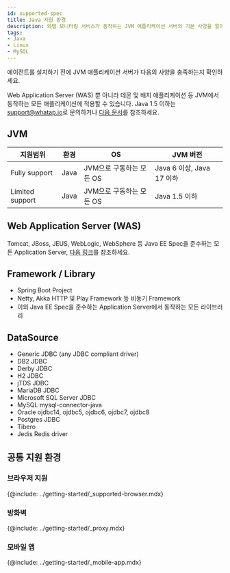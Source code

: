```yaml
---
id: supported-spec
title: Java 지원 환경
description: 와탭 모니터링 서비스가 동작하는 JVM 애플리케이션 서버의 기본 사양을 알아보세요.
tags:
- Java
- Linux
- MySQL
---
```


에이전트를 설치하기 전에 JVM 애플리케이션 서버가 다음의 사양을 충족하는지 확인하세요.

Web Application Server (WAS) 뿐 아니라 데몬 및 배치 애플리케이션 등 JVM에서 동작하는 모든 애플리케이션에 적용할 수 있습니다. Java 1.5 이하는 <support@whatap.io>로 문의하거나 [다음 문서](add-jvm-opt/java-under-ver)를 참조하세요.

## JVM

|지원범위|환경|OS|JVM 버전|
|---|---|---|---|
|Fully support|Java|JVM으로 구동하는 모든 OS|Java 6 이상, Java 17 이하|
|Limited support|Java|JVM으로 구동하는 모든 OS|Java 1.5 이하|

## Web Application Server (WAS)

Tomcat, JBoss, JEUS, WebLogic, WebSphere 등 Java EE Spec을 준수하는 모든 Application Server, [다음 링크](https://www.oracle.com/technetwork/java/javaee/overview/compatibility-jsp-136984.html)를 참조하세요.

## Framework / Library

- Spring Boot Project
- Netty, Akka HTTP 및 Play Framework 등 비동기 Framework
- 이외 Java EE Spec을 준수하는 Application Server에서 동작하는 모든 라이브러리

## DataSource

- Generic JDBC (any JDBC compliant driver)
- DB2 JDBC
- Derby JDBC
- H2 JDBC
- jTDS JDBC
- MariaDB JDBC
- Microsoft SQL Server JDBC
- MySQL mysql-connector-java
- Oracle ojdbc14, ojdbc5, ojdbc6, ojdbc7, ojdbc8
- Postgres JDBC
- Tibero
- Jedis Redis driver

## 공통 지원 환경

### 브라우저 지원

{@include: ../getting-started/_supported-browser.mdx}  

### 방화벽

{@include: ../getting-started/_proxy.mdx}  

### 모바일 앱

{@include: ../getting-started/_mobile-app.mdx}